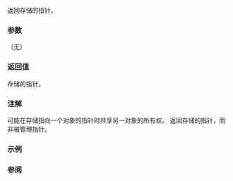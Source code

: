 {{cpp/memory/shared_ptr/title|get}}
{{cpp/memory/shared_ptr/navbar}}
{{dcl begin}}
{{dcl rev begin}}
{{dcl|until=c++17|
T* get() const noexcept;
}}
{{dcl|since=c++17|
element_type* get() const noexcept;
}}
{{dcl rev end}}
{{dcl end}}

返回存储的指针。

===参数===
（无）

===返回值===
存储的指针。

===注解===
{{tt|shared_ptr}} 可能在存储指向一个对象的指针时共享另一对象的所有权。{{tt|get()}} 返回存储的指针，而非被管理指针。

===示例===
{{example
|code=
#include &lt;iostream&gt;
#include &lt;memory&gt;
#include &lt;string_view&gt;

int main()
{
    auto output = [](std::string_view msg, int const* pInt)
    {
        std::cout &lt;&lt; msg &lt;&lt; *pInt &lt;&lt; " 于 " &lt;&lt; pInt &lt;&lt; '\n';
    };

    int* pInt = new int(42);
    std::shared_ptr&lt;int&gt; pShared = std::make_shared&lt;int&gt;(42);

    output("裸指针: ", pInt);
//  output("共享指针: ", pShared); // 编译器错误
    output("共享指针: ", &amp;*pShared); // OK, 调用 operator*, 然后获取其地址
    output("共享指针 get(): ", pShared.get());

    delete pInt;

    std::cout &lt;&lt; "\n演示 shared_ptr 别名构造函数。\n";
    struct Base1 { int i1{}; };
    struct Base2 { int i2{}; };
    struct Derived : Base1, Base2 { int i3{}; };

    std::shared_ptr&lt;Derived&gt; p(new Derived());
    std::shared_ptr&lt;Base2&gt; q(p, static_cast&lt;Base2*&gt;(p.get()));
    std::cout &lt;&lt; "q 与 p 共享所有权，但指向 Base2 基类子对象:\n"
              &lt;&lt; "p.get(): " &lt;&lt; p.get() &lt;&lt; '\n'
              &lt;&lt; "q.get(): " &lt;&lt; q.get() &lt;&lt; '\n'
              &lt;&lt; "&amp;(p-&gt;i1): " &lt;&lt; &amp;(p-&gt;i1) &lt;&lt; '\n'
              &lt;&lt; "&amp;(p-&gt;i2): " &lt;&lt; &amp;(p-&gt;i2) &lt;&lt; '\n'
              &lt;&lt; "&amp;(p-&gt;i3): " &lt;&lt; &amp;(p-&gt;i3) &lt;&lt; '\n'
              &lt;&lt; "&amp;(q-&gt;i2): " &lt;&lt; &amp;(q-&gt;i2) &lt;&lt; '\n';
}
|p=true|output=
裸指针: 42 于 0xacac20
共享指针: 42 于 0xacac50
共享指针 get(): 42 于 0xacac50

演示 shared_ptr 别名构造函数。
q 与 p 共享所有权，但指向 Base2 基类子对象:
p.get(): 0xacac20
q.get(): 0xacac24
&amp;(p-&gt;i1): 0xacac20
&amp;(p-&gt;i2): 0xacac24
&amp;(p-&gt;i3): 0xacac28
&amp;(q-&gt;i2): 0xacac24
}}

===参阅===
{{dsc begin}}
{{dsc inc|cpp/memory/shared_ptr/dsc operator*}}
{{dsc end}}

{{langlinks|de|en|es|fr|it|ja|pt|ru}}